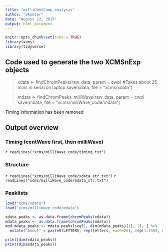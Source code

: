 ```yaml
---
title: "milliCentComp_analysis"
author: "wkumler"
date: "August 22, 2019"
output: html_document
---
```


```r
knitr::opts_chunk$set(echo = TRUE)
library(xcms)
library(tidyverse)
```

## Code used to generate the two XCMSnExp objects

> xdata <- findChromPeaks(raw_data, param = cwp) #Takes about 25 mins in serial on laptop
> save(xdata, file = "xcms/xdata")

> mdata <- findChromPeaks_milliWave(raw_data, param = cwp)
> save(mdata, file = "xcms/milliWave_code/mdata")

Timing information has been removed

## Output overview

### Timing (centWave first, then milliWave)
`r readLines("xcms/milliWave_code/timing.txt")`

### Structure
`r readLines("xcms/milliWave_code/xdata_str.txt")`
`r readLines("xcms/milliWave_code/mdata_str.txt")`

### Peaklists

```r
load("xcms/xdata")
load("xcms/milliWave_code/mdata")

xdata_peaks <- as.data.frame(chromPeaks(xdata))
mdata_peaks <- as.data.frame(chromPeaks(mdata))
mod_mdata_peaks <- mdata_peaks[seq(1, dim(mdata_peaks)[1], 2), ] %>%
  mutate("Annot" = paste0(LETTERS, rep(letters, each=26), rep(1:1000, each=676))[1:dim(.)[1]])

print(dim(xdata_peaks))
print(dim(mdata_peaks))


```
